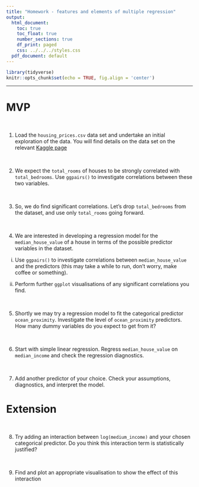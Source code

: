 ```yaml
---
title: "Homework - features and elements of multiple regression"
output:
  html_document:
    toc: true
    toc_float: true
    number_sections: true
    df_print: paged
    css: ../../../styles.css
  pdf_document: default
---
```


```r
library(tidyverse)
knitr::opts_chunk$set(echo = TRUE, fig.align = 'center')
```

<hr>

# MVP

<br>

1. Load the `housing_prices.csv` data set and undertake an initial exploration of the data. You will find details on the data set on the relevant [Kaggle page](https://www.kaggle.com/camnugent/california-housing-prices)

<br>

2. We expect the `total_rooms` of houses to be strongly correlated with `total_bedrooms`. Use `ggpairs()` to investigate correlations between these two variables.

<br> 

3. So, we do find significant correlations. Let's drop `total_bedrooms` from the dataset, and use only `total_rooms` going forward.

<br>

4. We are interested in developing a regression model for the `median_house_value` of a house in terms of the possible predictor variables in the dataset. 

  i. Use `ggpairs()` to investigate correlations between `median_house_value` and the predictors (this may take a while to run, don't worry, make coffee or something).

  ii. Perform further `ggplot` visualisations of any significant correlations you find.

<br>

5. Shortly we may try a regression model to fit the categorical predictor `ocean_proximity`. Investigate the level of `ocean_proximity` predictors. How many dummy variables do you expect to get from it?
    
<br>
 
6. Start with simple linear regression. Regress `median_house_value` on `median_income` and check the regression diagnostics.

<br> 

7. Add another predictor of your choice. Check your assumptions, diagnostics, and interpret the model.

# Extension
    
<br>

8. Try adding an interaction between `log(medium_income)` and your chosen categorical predictor. Do you think this interaction term is statistically justified?

<br>

9. Find and plot an appropriate visualisation to show the effect of this interaction



